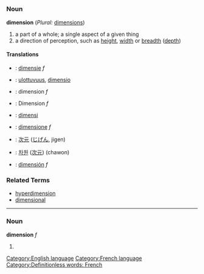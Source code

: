 =={{en}}==
[[Category:English language]]
===Noun===
'''dimension''' (''Plural:'' [[dimensions]])

# a part of a whole; a single aspect of a given thing
# a direction of perception, such as [[height]], [[width]] or [[breadth]] ([[depth]])
====Translations====
*{{nl}}: [[dimensie]] ''f''
*{{fi}}: [[ulottuvuus]], [[dimensio]]
*{{fr}}: dimension ''f''
*{{de}}: Dimension ''f''
*{{id}}: [[dimensi]]
*{{it}}: [[dimensione]] ''f''
*{{ja}}: [[次元]] ([[じげん]], jigen)
*{{ko}}: [[차원]] ([[次元]]) (chawon)
*{{es}}: [[dimensión]] ''f''

===Related Terms===
*[[hyperdimension]]
*[[dimensional]]
----
==={{fr}}===
[[Category:French language]]
===Noun===
'''dimension''' ''f''

#{{stub}}
[[Category:Definitionless words: French]]
